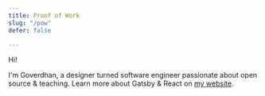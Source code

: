 ```yaml
---
title: Proof of Work
slug: "/pow"
defer: false

---
```


Hi!

I'm Goverdhan, a designer turned software engineer passionate about open source & teaching. Learn more about Gatsby & React on [my website](https://www.lekoarts.de?utm_source=minimal-blog&utm_medium=Starter).

